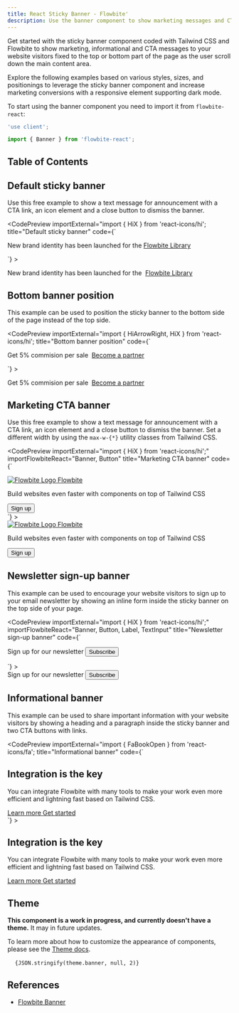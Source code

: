 ```yaml
---
title: React Sticky Banner - Flowbite'
description: Use the banner component to show marketing messages and CTA buttons at the top or bottom side of your website based on the utility classes from Tailwind CSS
---
```



Get started with the sticky banner component coded with Tailwind CSS and Flowbite to show marketing, informational and CTA messages to your website visitors fixed to the top or bottom part of the page as the user scroll down the main content area.

Explore the following examples based on various styles, sizes, and positionings to leverage the sticky banner component and increase marketing conversions with a responsive element supporting dark mode.

To start using the banner component you need to import it from `flowbite-react`:

```jsx
'use client';

import { Banner } from 'flowbite-react';
```

## Table of Contents

## Default sticky banner

Use this free example to show a text message for announcement with a CTA link, an icon element and a close button to dismiss the banner.

<CodePreview
  importExternal="import { HiX } from 'react-icons/hi';
  title="Default sticky banner"
  code={`<Banner>
  <div className="fixed top-0 left-0 z-50 flex justify-between w-full p-4 border-b border-gray-200 bg-gray-50 dark:bg-gray-700 dark:border-gray-600">
    <div className="flex items-center mx-auto">
      <p className="flex items-center text-sm font-normal text-gray-500 dark:text-gray-400">
        <MdAnnouncement />
        <span>New brand identity has been launched for the <a href="https://flowbite.com" className="inline font-medium text-cyan-600 underline dark:text-cyan-500 underline-offset-2 decoration-600 dark:decoration-500 decoration-solid hover:no-underline">Flowbite Library</a></span>
      </p>
    </div>
    <Banner.CollapseButton color="gray" className="border-0 bg-transparent px-0">
      <HiX className="h-4 w-4" />
    </Banner.CollapseButton>
  </div>
</Banner>`}
>
  <Banner>
    <div className="flex w-full justify-between border-b border-gray-200 bg-gray-50 p-4 dark:border-gray-600 dark:bg-gray-700">
      <div className="mx-auto flex items-center">
        <p className="flex items-center text-sm font-normal text-gray-500 dark:text-gray-400">
          <MdAnnouncement className="mr-4 h-4 w-4" />
          <span className="[&_p]:inline">
            New brand identity has been launched for the&nbsp;
            <a
              href="https://flowbite.com"
              className="decoration-600 dark:decoration-500 inline font-medium text-cyan-600 underline decoration-solid underline-offset-2 hover:no-underline dark:text-cyan-500"
            >
              Flowbite Library
            </a>
          </span>
        </p>
      </div>
      <Banner.CollapseButton color="gray" className="border-0 bg-transparent text-gray-500 dark:text-gray-400">
        <HiX className="h-4 w-4" />
      </Banner.CollapseButton>
    </div>
  </Banner>
</CodePreview>

## Bottom banner position

This example can be used to position the sticky banner to the bottom side of the page instead of the top side.

<CodePreview
  importExternal="import { HiArrowRight, HiX } from 'react-icons/hi';
  title="Bottom banner position"
  code={`<Banner>
  <div className="fixed bottom-0 left-0 z-50 flex justify-between w-full p-4 border-t border-gray-200 bg-gray-50 dark:bg-gray-700 dark:border-gray-600">
    <div className="flex items-center mx-auto">
      <p className="flex items-center text-sm font-normal text-gray-500 dark:text-gray-400">
        <span className="inline-flex p-1 mr-3 bg-gray-200 rounded-full dark:bg-gray-600 w-6 h-6 items-center justify-center">
          <MdPercent className="h-4 w-4" />
        </span>
        <span>
          Get 5% commision per sale&nbsp;
          <a href="https://flowbite.com" className="flex items-center ml-0 text-sm font-medium text-cyan-600 md:ml-1 md:inline-flex dark:text-cyan-500 hover:underline">
            Become a partner
            <HiArrowRight className="ml-2" />
          </a>
        </span>
      </p>
    </div>
    <Banner.CollapseButton color="gray" className="border-0 bg-transparent text-gray-500 dark:text-gray-400">
      <HiX className="h-4 w-4" />
    </Banner.CollapseButton>
  </div>
</Banner>`}
>
  <Banner>
    <div className="flex w-full justify-between border-t border-gray-200 bg-gray-50 p-4 dark:border-gray-600 dark:bg-gray-700">
      <div className="mx-auto flex items-center">
        <p className="flex items-center text-sm font-normal text-gray-500 dark:text-gray-400">
          <span className="mr-3 inline-flex h-6 w-6 items-center justify-center rounded-full bg-gray-200 p-1 dark:bg-gray-600">
            <MdPercent className="h-4 w-4" />
          </span>
          <span className="[&_p]:inline">
            Get 5% commision per sale&nbsp;
            <a
              href="https://flowbite.com"
              className="ml-0 flex items-center text-sm font-medium text-cyan-600 hover:underline dark:text-cyan-500 md:ml-1 md:inline-flex"
            >
              Become a partner
              <HiArrowRight className="ml-2" />
            </a>
          </span>
        </p>
      </div>
      <Banner.CollapseButton color="gray" className="border-0 bg-transparent text-gray-500 dark:text-gray-400">
        <HiX className="h-4 w-4" />
      </Banner.CollapseButton>
    </div>
  </Banner>
</CodePreview>

## Marketing CTA banner

Use this free example to show a text message for announcement with a CTA link, an icon element and a close button to dismiss the banner. Set a different width by using the `max-w-{*}` utility classes from Tailwind CSS.

<CodePreview
  importExternal="import { HiX } from 'react-icons/hi';"
  importFlowbiteReact="Banner, Button"
  title="Marketing CTA banner"
  code={`<Banner>
  <div className="fixed left-1/2 top-6 z-50 flex w-[calc(100%-2rem)] -translate-x-1/2 flex-col justify-between rounded-lg border border-gray-100 bg-white p-4 shadow-sm dark:border-gray-600 dark:bg-gray-700 md:flex-row lg:max-w-7xl">
    <div className="mb-3 mr-4 flex flex-col items-start md:mb-0 md:flex-row md:items-center">
      <a
        href="https://flowbite.com/"
        className="mb-2 flex items-center border-gray-200 dark:border-gray-600 md:mb-0 md:mr-4 md:border-r md:pr-4"
      >
        <img src="https://flowbite.com/docs/images/logo.svg" className="mr-2 h-6" alt="Flowbite Logo" />
        <span className="self-center whitespace-nowrap text-lg font-semibold dark:text-white">Flowbite</span>
      </a>
      <p className="flex items-center text-sm font-normal text-gray-500 dark:text-gray-400">
        Build websites even faster with components on top of Tailwind CSS
      </p>
    </div>
    <div className="flex flex-shrink-0 items-center">
      <Button href="#" size="sm">Sign up</Button>
      <Banner.CollapseButton color="gray" className="border-0 bg-transparent text-gray-500 dark:text-gray-400">
        <HiX className="h-4 w-4" />
      </Banner.CollapseButton>
    </div>
  </div>
</Banner>`}
>
  <Banner>
    <div className="flex w-[calc(100%-2rem)] flex-col justify-between rounded-lg border border-gray-100 bg-white p-4 shadow-sm dark:border-gray-600 dark:bg-gray-700 md:flex-row lg:max-w-7xl">
      <div className="mb-3 mr-4 flex flex-col items-start md:mb-0 md:flex-row md:items-center">
        <a
          href="https://flowbite.com/"
          className="mb-2 flex items-center border-gray-200 dark:border-gray-600 md:mb-0 md:mr-4 md:border-r md:pr-4"
        >
          <img src="https://flowbite.com/docs/images/logo.svg" className="mr-2 h-6" alt="Flowbite Logo" />
          <span className="self-center whitespace-nowrap text-lg font-semibold dark:text-white md:pr-6">Flowbite</span>
        </a>
        <p className="flex items-center text-sm font-normal text-gray-500 dark:text-gray-400">
          Build websites even faster with components on top of Tailwind CSS
        </p>
      </div>
      <div className="flex flex-shrink-0 items-center">
        <Button href="#">Sign up</Button>
        <Banner.CollapseButton color="gray" className="border-0 bg-transparent text-gray-500 dark:text-gray-400">
          <HiX className="h-4 w-4" />
        </Banner.CollapseButton>
      </div>
    </div>
  </Banner>
</CodePreview>

## Newsletter sign-up banner

This example can be used to encourage your website visitors to sign up to your email newsletter by showing an inline form inside the sticky banner on the top side of your page.

<CodePreview
  importExternal="import { HiX } from 'react-icons/hi';"
  importFlowbiteReact="Banner, Button, Label, TextInput"
  title="Newsletter sign-up banner"
  code={`<Banner>
  <div className="fixed top-0 left-0 z-50 flex w-full items-center justify-between border-b border-gray-200 bg-gray-50 p-4 dark:border-gray-600 dark:bg-gray-700">
    <div className="mx-auto flex w-full flex-shrink-0 items-center sm:w-auto">
      <form action="#" className="flex w-full flex-col items-center md:flex-row md:gap-x-3">
        <Label
          htmlFor="email"
          className="mb-2 mr-auto flex-shrink-0 text-sm font-medium text-gray-500 dark:text-gray-400 md:m-0 md:mb-0"
        >
          Sign up for our newsletter
        </Label>
        <TextInput id="email" placeholder="Enter your email" required type="email" />
        <Button type="submit">Subscribe</Button>
      </form>
    </div>
    <Banner.CollapseButton color="gray" className="border-0 bg-transparent text-gray-500 dark:text-gray-400">
      <HiX className="h-4 w-4" />
    </Banner.CollapseButton>
  </div>
</Banner>`}
>
  <Banner>
    <div className="flex w-full items-center justify-between border-b border-gray-200 bg-gray-50 p-4 dark:border-gray-600 dark:bg-gray-700">
      <div className="mx-auto flex w-full flex-shrink-0 items-center sm:w-auto">
        <form action="#" className="flex w-full flex-col items-center md:flex-row md:gap-x-3">
          <Label
            htmlFor="email"
            className="mb-2 mr-auto flex-shrink-0 text-sm font-medium text-gray-500 dark:text-gray-400 md:m-0 md:mb-0"
          >
            Sign up for our newsletter
          </Label>
          <TextInput id="email" placeholder="Enter your email" required type="email" />
          <Button type="submit">Subscribe</Button>
        </form>
      </div>
      <Banner.CollapseButton color="gray" className="border-0 bg-transparent text-gray-500 dark:text-gray-400">
        <HiX className="h-4 w-4" />
      </Banner.CollapseButton>
    </div>
  </Banner>
</CodePreview>

## Informational banner

This example can be used to share important information with your website visitors by showing a heading and a paragraph inside the sticky banner and two CTA buttons with links.

<CodePreview
  importExternal="import { FaBookOpen } from 'react-icons/fa';
  title="Informational banner"
  code={`<Banner>
  <div className="fixed left-0 top-0 z-50 flex w-full flex-col justify-between border-b border-gray-200 bg-gray-50 p-4 dark:border-gray-600 dark:bg-gray-700 md:flex-row">
    <div className="mb-4 md:mb-0 md:mr-4">
      <h2 className="mb-1 text-base font-semibold text-gray-900 dark:text-white">Integration is the key</h2>
      <p className="flex items-center text-sm font-normal text-gray-500 dark:text-gray-400">
        You can integrate Flowbite with many tools to make your work even more efficient and lightning fast based on
        Tailwind CSS.
      </p>
    </div>
    <div className="flex flex-shrink-0 items-center">
      <a
        href="#"
        className="mr-3 inline-flex items-center justify-center rounded-lg border border-gray-200 bg-white px-3 py-2 text-xs font-medium text-gray-900 hover:bg-gray-100 hover:text-cyan-700 focus:z-10 focus:outline-none focus:ring-4 focus:ring-gray-200 dark:border-gray-600 dark:bg-gray-800 dark:text-gray-400 dark:hover:bg-gray-700 dark:hover:text-white dark:focus:ring-gray-700"
      >
        <FaBookOpen />
        Learn more
      </a>
      <a
        href="#"
        className="mr-2 inline-flex items-center justify-center rounded-lg bg-cyan-700 px-3 py-2 text-xs font-medium text-white hover:bg-cyan-800 focus:outline-none focus:ring-4 focus:ring-cyan-300 dark:bg-cyan-600 dark:hover:bg-cyan-700 dark:focus:ring-cyan-800"
      >
        Get started
        <HiArrowRight />
      </a>
      <Banner.CollapseButton color="gray" className="border-0 bg-transparent text-gray-500 dark:text-gray-400">
        <HiX className="h-4 w-4" />
      </Banner.CollapseButton>
    </div>
  </div>
</Banner>`}
>
  <Banner>
    <div className="flex w-full flex-col justify-between border-b border-gray-200 bg-gray-50 p-4 dark:border-gray-600 dark:bg-gray-700 md:flex-row">
      <div className="mb-4 md:mb-0 md:mr-4">
        <h2 className="mb-1 text-base font-semibold text-gray-900 dark:text-white">Integration is the key</h2>
        <p className="flex items-center text-sm font-normal text-gray-500 dark:text-gray-400">
          You can integrate Flowbite with many tools to make your work even more efficient and lightning fast based on
          Tailwind CSS.
        </p>
      </div>
      <div className="flex flex-shrink-0 items-center">
        <a
          href="#"
          className="mr-3 inline-flex items-center justify-center rounded-lg border border-gray-200 bg-white px-3 py-2 text-xs font-medium text-gray-900 hover:bg-gray-100 hover:text-cyan-700 focus:z-10 focus:outline-none focus:ring-4 focus:ring-gray-200 dark:border-gray-600 dark:bg-gray-800 dark:text-gray-400 dark:hover:bg-gray-700 dark:hover:text-white dark:focus:ring-gray-700"
        >
          <FaBookOpen className="mr-2 h-4 w-4" />
          Learn more
        </a>
        <a
          href="#"
          className="mr-2 inline-flex items-center justify-center rounded-lg bg-cyan-700 px-3 py-2 text-xs font-medium text-white hover:bg-cyan-800 focus:outline-none focus:ring-4 focus:ring-cyan-300 dark:bg-cyan-600 dark:hover:bg-cyan-700 dark:focus:ring-cyan-800"
        >
          Get started
          <HiArrowRight className="ml-2 h-4 w-4" />
        </a>
        <Banner.CollapseButton color="gray" className="border-0 bg-transparent text-gray-500 dark:text-gray-400">
          <HiX className="h-4 w-4" />
        </Banner.CollapseButton>
      </div>
    </div>
  </Banner>
</CodePreview>

## Theme

**This component is a work in progress, and currently doesn't have a theme.** It may in future updates.

To learn more about how to customize the appearance of components, please see the [Theme docs](/docs/customize/theme).

<pre className="language-tsx">
  <code>{JSON.stringify(theme.banner, null, 2)}</code>
</pre>

## References

- [Flowbite Banner](https://flowbite.com/docs/components/banner/)
